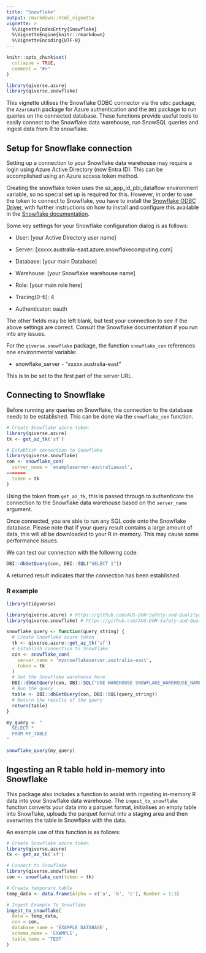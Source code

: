 ```yaml
---
title: "Snowflake"
output: rmarkdown::html_vignette
vignette: >
  %\VignetteIndexEntry{Snowflake}
  %\VignetteEngine{knitr::rmarkdown}
  %\VignetteEncoding{UTF-8}
---
```


```r
knitr::opts_chunk$set(
  collapse = TRUE,
  comment = "#>"
)
```

```r
library(qiverse.azure)
library(qiverse.snowflake)
```

This vignette utilises the Snowflake ODBC connector via the `odbc` package, the `AzureAuth` package for Azure authentication and the `DBI` package to run queries on the connected database. These functions provide useful tools to easily connect to the Snowflake data warehouse, run SnowSQL queries and ingest data from R to snowflake.

## Setup for Snowflake connection

Setting up a connection to your Snowflake data warehouse may require a login using Azure Active Directory (now Entra ID). This can be accomplished using an Azure access token method.

Creating the snowflake token uses the az_app_id_pbi_dataflow environment variable, so no special set up is required for this.
<!-- Doesn't it require the .Renviron file to be correctly configured? -->
However, in order to use the token to connect to Snowflake, you have to install the [Snowflake ODBC Driver](https://developers.snowflake.com/odbc/), with further instructions on how to install and configure this available in the [Snowflake documentation](https://docs.snowflake.com/developer-guide/odbc/odbc-windows).

Some key settings for your Snowflake configuration dialog is as follows:

-   User: [your Active Directory user name]

-   Server: [xxxxx.australia-east.azure.snowflakecomputing.com]

-   Database: [your main Database]

-   Warehouse: [your Snowflake warehouse name]

-   Role: [your main role here]

-   Tracing(0-6): 4

-   Authenticator: oauth

The other fields may be left blank, but test your connection to see if the above settings are correct. Consult the Snowflake documentation if you run into any issues.

For the `qiverse.snowflake` package, the function `snowflake_con` references one environmental variable:

-   snowflake_server - "xxxxx.australia-east"

This is to be set to the first part of the server URL.

## Connecting to Snowflake

Before running any queries on Snowflake, the connection to the database needs to be established. This can be done via the `snowflake_con` function.

``` r
# Create Snowflake azure token
library(qiverse.azure)
tk <- get_az_tk('sf')

# Establish connection to Snowflake
library(qiverse.snowflake)
con <- snowflake_con(
  server_name = 'exampleserver-australiaeast', 
=======
  token = tk
)
```

Using the token from `get_az_tk`, this is passed through to authenticate the connection to the Snowflake data warehouse based on the `server_name` argument.

Once connected, you are able to run any SQL code onto the Snowflake database. Please note that if your query result contains a large amount of data, this will all be downloaded to your R in-memory. This may cause some performance issues.

We can test our connection with the following code:

``` r
DBI::dbGetQuery(con, DBI::SQL("SELECT 1"))
```

A returned result indicates that the connection has been established.

### R example

``` r
library(tidyverse)

library(qiverse.azure) # https://github.com/AUS-DOH-Safety-and-Quality/qiverse.azure
library(qiverse.snowflake) # https://github.com/AUS-DOH-Safety-and-Quality/qiverse.snowflake

snowflake_query <- function(query_string) {
  # Create Snowflake azure token
  tk <- qiverse.azure::get_az_tk('sf')
  # Establish connection to Snowflake
  con <- snowflake_con(
    server_name = 'mysnowflakeserver.australia-east', 
    token = tk
  )
  # Set the Snowflake warehouse here
  DBI::dbGetQuery(con, DBI::SQL("USE WAREHOUSE SNOWFLAKE_WAREHOUSE_NAME"))
  # Run the query
  table <- DBI::dbGetQuery(con, DBI::SQL(query_string))
  # Return the results of the query
  return(table)
}

my_query <- "
  SELECT *
  FROM MY_TABLE
" 

snowflake_query(my_query)
```

## Ingesting an R table held in-memory into Snowflake

This package also includes a function to assist with ingesting in-memory R data into your Snowflake data warehouse. The `ingest_to_snowflake` function converts your data into a parquet format, initialises an empty table into Snowflake, uploads the parquet format into a staging area and then overwrites the table in Snowflake with the data.

An example use of this function is as follows:

``` r
# Create Snowflake azure token
library(qiverse.azure)
tk <- get_az_tk('sf')

# Connect to Snowflake
library(qiverse.snowflake)
con <- snowflake_con(token = tk)

# Create temporary table
temp_data <- data.frame(Alpha = c('a', 'b', 'c'), Number = 1:3)

# Ingest Example To Snowflake
ingest_to_snowflake(
  data = temp_data,
  con = con,
  database_name = 'EXAMPLE_DATABASE',
  schema_name = 'EXAMPLE',
  table_name = 'TEST'
)
```
